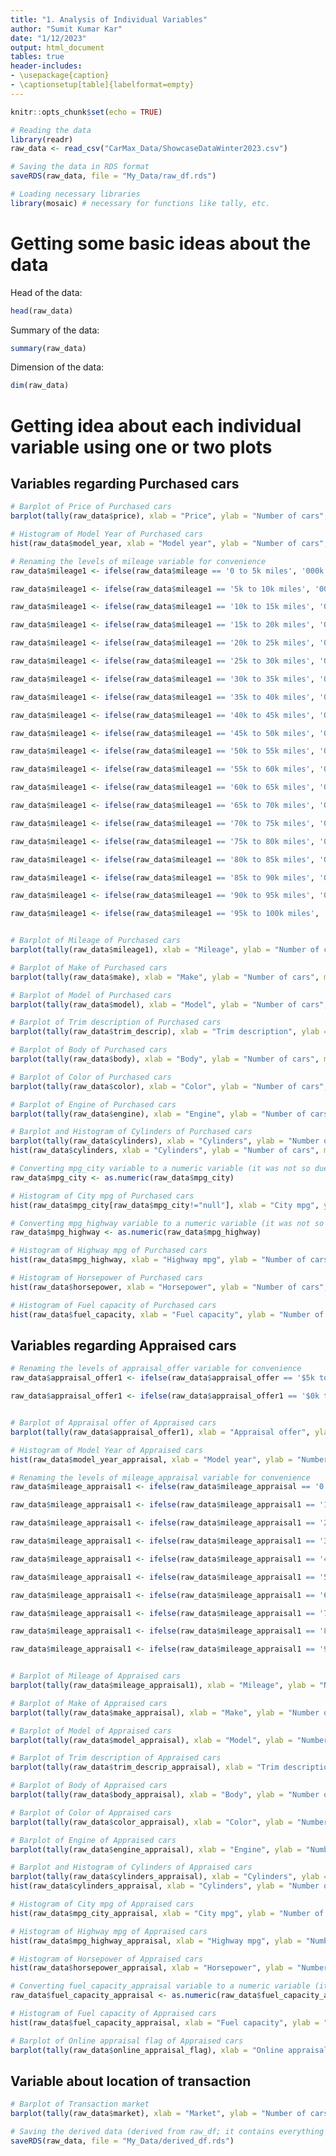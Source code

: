```yaml
---
title: "1. Analysis of Individual Variables"
author: "Sumit Kumar Kar"
date: "1/12/2023"
output: html_document
tables: true
header-includes:
- \usepackage{caption}
- \captionsetup[table]{labelformat=empty}
---
```


```r
knitr::opts_chunk$set(echo = TRUE)

# Reading the data
library(readr)
raw_data <- read_csv("CarMax_Data/ShowcaseDataWinter2023.csv")

# Saving the data in RDS format
saveRDS(raw_data, file = "My_Data/raw_df.rds")
```
```r
# Loading necessary libraries
library(mosaic) # necessary for functions like tally, etc.
```

# Getting some basic ideas about the data

Head of the data:

```r
head(raw_data)
```

Summary of the data:

```r
summary(raw_data)
```

Dimension of the data:

```r
dim(raw_data)
```
# Getting idea about each individual variable using one or two plots

## Variables regarding Purchased cars

```r
# Barplot of Price of Purchased cars
barplot(tally(raw_data$price), xlab = "Price", ylab = "Number of cars", main = "Barplot of Price of Purchased cars")
```

```r
# Histogram of Model Year of Purchased cars
hist(raw_data$model_year, xlab = "Model year", ylab = "Number of cars", main = "Histogram of Model Year of Purchased cars")
```

```r
# Renaming the levels of mileage variable for convenience
raw_data$mileage1 <- ifelse(raw_data$mileage == '0 to 5k miles', '000k to 005k miles', raw_data$mileage)

raw_data$mileage1 <- ifelse(raw_data$mileage1 == '5k to 10k miles', '005k to 010k miles', raw_data$mileage1)

raw_data$mileage1 <- ifelse(raw_data$mileage1 == '10k to 15k miles', '010k to 015k miles', raw_data$mileage1)

raw_data$mileage1 <- ifelse(raw_data$mileage1 == '15k to 20k miles', '015k to 020k miles', raw_data$mileage1)

raw_data$mileage1 <- ifelse(raw_data$mileage1 == '20k to 25k miles', '020k to 025k miles', raw_data$mileage1)

raw_data$mileage1 <- ifelse(raw_data$mileage1 == '25k to 30k miles', '025k to 030k miles', raw_data$mileage1)

raw_data$mileage1 <- ifelse(raw_data$mileage1 == '30k to 35k miles', '030k to 035k miles', raw_data$mileage1)

raw_data$mileage1 <- ifelse(raw_data$mileage1 == '35k to 40k miles', '035k to 040k miles', raw_data$mileage1)

raw_data$mileage1 <- ifelse(raw_data$mileage1 == '40k to 45k miles', '040k to 045k miles', raw_data$mileage1)

raw_data$mileage1 <- ifelse(raw_data$mileage1 == '45k to 50k miles', '045k to 050k miles', raw_data$mileage1)

raw_data$mileage1 <- ifelse(raw_data$mileage1 == '50k to 55k miles', '050k to 055k miles', raw_data$mileage1)

raw_data$mileage1 <- ifelse(raw_data$mileage1 == '55k to 60k miles', '055k to 060k miles', raw_data$mileage1)

raw_data$mileage1 <- ifelse(raw_data$mileage1 == '60k to 65k miles', '060k to 065k miles', raw_data$mileage1)

raw_data$mileage1 <- ifelse(raw_data$mileage1 == '65k to 70k miles', '065k to 070k miles', raw_data$mileage1)

raw_data$mileage1 <- ifelse(raw_data$mileage1 == '70k to 75k miles', '070k to 075k miles', raw_data$mileage1)

raw_data$mileage1 <- ifelse(raw_data$mileage1 == '75k to 80k miles', '075k to 080k miles', raw_data$mileage1)

raw_data$mileage1 <- ifelse(raw_data$mileage1 == '80k to 85k miles', '080k to 085k miles', raw_data$mileage1)

raw_data$mileage1 <- ifelse(raw_data$mileage1 == '85k to 90k miles', '085k to 090k miles', raw_data$mileage1)

raw_data$mileage1 <- ifelse(raw_data$mileage1 == '90k to 95k miles', '090k to 095k miles', raw_data$mileage1)

raw_data$mileage1 <- ifelse(raw_data$mileage1 == '95k to 100k miles', '095k to 100k miles', raw_data$mileage1)


# Barplot of Mileage of Purchased cars
barplot(tally(raw_data$mileage1), xlab = "Mileage", ylab = "Number of cars", main = "Barplot of Mileage of Purchased cars")
```

```r
# Barplot of Make of Purchased cars
barplot(tally(raw_data$make), xlab = "Make", ylab = "Number of cars", main = "Barplot of Make of Purchased cars")
```

```r
# Barplot of Model of Purchased cars
barplot(tally(raw_data$model), xlab = "Model", ylab = "Number of cars", main = "Barplot of Model of Purchased cars")
```

```r
# Barplot of Trim description of Purchased cars
barplot(tally(raw_data$trim_descrip), xlab = "Trim description", ylab = "Number of cars", main = "Barplot of Trim description of Purchased cars")
```

```r
# Barplot of Body of Purchased cars
barplot(tally(raw_data$body), xlab = "Body", ylab = "Number of cars", main = "Barplot of Body of Purchased cars")
```

```r
# Barplot of Color of Purchased cars
barplot(tally(raw_data$color), xlab = "Color", ylab = "Number of cars", main = "Barplot of Color of Purchased cars")
```

```r
# Barplot of Engine of Purchased cars
barplot(tally(raw_data$engine), xlab = "Engine", ylab = "Number of cars", main = "Barplot of Engine of Purchased cars")
```

```r
# Barplot and Histogram of Cylinders of Purchased cars
barplot(tally(raw_data$cylinders), xlab = "Cylinders", ylab = "Number of cars", main = "Barplot of Cylinders of Purchased cars")
hist(raw_data$cylinders, xlab = "Cylinders", ylab = "Number of cars", main = "Histogram of Cylinders of Purchased cars")
```

```r
# Converting mpg_city variable to a numeric variable (it was not so due to the "null" values)
raw_data$mpg_city <- as.numeric(raw_data$mpg_city)

# Histogram of City mpg of Purchased cars
hist(raw_data$mpg_city[raw_data$mpg_city!="null"], xlab = "City mpg", ylab = "Number of cars", main = "Histogram of City mpg of Purchased cars")
```

```r
# Converting mpg_highway variable to a numeric variable (it was not so due to the "null" values)
raw_data$mpg_highway <- as.numeric(raw_data$mpg_highway)

# Histogram of Highway mpg of Purchased cars
hist(raw_data$mpg_highway, xlab = "Highway mpg", ylab = "Number of cars", main = "Histogram of Highway mpg of Purchased cars")
```

```r
# Histogram of Horsepower of Purchased cars
hist(raw_data$horsepower, xlab = "Horsepower", ylab = "Number of cars", main = "Histogram of Horsepower of Purchased cars")
```

```r
# Histogram of Fuel capacity of Purchased cars
hist(raw_data$fuel_capacity, xlab = "Fuel capacity", ylab = "Number of cars", main = "Histogram of Fuel capacity of Purchased cars")
```

## Variables regarding Appraised cars

```r
# Renaming the levels of appraisal_offer variable for convenience
raw_data$appraisal_offer1 <- ifelse(raw_data$appraisal_offer == '$5k to $10k', '$05k to $10k', raw_data$appraisal_offer)

raw_data$appraisal_offer1 <- ifelse(raw_data$appraisal_offer1 == '$0k to $5k', '$00k to $5k', raw_data$appraisal_offer1)


# Barplot of Appraisal offer of Appraised cars
barplot(tally(raw_data$appraisal_offer1), xlab = "Appraisal offer", ylab = "Number of cars", main = "Barplot of Appraisal offer of Appraised cars")
```

```r
# Histogram of Model Year of Appraised cars
hist(raw_data$model_year_appraisal, xlab = "Model year", ylab = "Number of cars", main = "Histogram of Model Year of Appraised cars")
```

```r
# Renaming the levels of mileage_appraisal variable for convenience
raw_data$mileage_appraisal1 <- ifelse(raw_data$mileage_appraisal == '0 to 10k miles', '000k to 010k miles', raw_data$mileage_appraisal)

raw_data$mileage_appraisal1 <- ifelse(raw_data$mileage_appraisal1 == '10k to 20k miles', '010k to 020k miles', raw_data$mileage_appraisal1)

raw_data$mileage_appraisal1 <- ifelse(raw_data$mileage_appraisal1 == '20k to 30k miles', '020k to 030k miles', raw_data$mileage_appraisal1)

raw_data$mileage_appraisal1 <- ifelse(raw_data$mileage_appraisal1 == '30k to 40k miles', '030k to 040k miles', raw_data$mileage_appraisal1)

raw_data$mileage_appraisal1 <- ifelse(raw_data$mileage_appraisal1 == '40k to 50k miles', '040k to 050k miles', raw_data$mileage_appraisal1)

raw_data$mileage_appraisal1 <- ifelse(raw_data$mileage_appraisal1 == '50k to 60k miles', '050k to 060k miles', raw_data$mileage_appraisal1)

raw_data$mileage_appraisal1 <- ifelse(raw_data$mileage_appraisal1 == '60k to 70k miles', '060k to 070k miles', raw_data$mileage_appraisal1)

raw_data$mileage_appraisal1 <- ifelse(raw_data$mileage_appraisal1 == '70k to 80k miles', '070k to 080k miles', raw_data$mileage_appraisal1)

raw_data$mileage_appraisal1 <- ifelse(raw_data$mileage_appraisal1 == '80k to 90k miles', '080k to 90k miles', raw_data$mileage_appraisal1)

raw_data$mileage_appraisal1 <- ifelse(raw_data$mileage_appraisal1 == '90k to 100k miles', '090k to 100k miles', raw_data$mileage_appraisal1)


# Barplot of Mileage of Appraised cars
barplot(tally(raw_data$mileage_appraisal1), xlab = "Mileage", ylab = "Number of cars", main = "Barplot of Mileage of Appraised cars")
```

```r
# Barplot of Make of Appraised cars
barplot(tally(raw_data$make_appraisal), xlab = "Make", ylab = "Number of cars", main = "Barplot of Make of Appraised cars")
```

```r
# Barplot of Model of Appraised cars
barplot(tally(raw_data$model_appraisal), xlab = "Model", ylab = "Number of cars", main = "Barplot of Model of Appraised cars")
```

```r
# Barplot of Trim description of Appraised cars
barplot(tally(raw_data$trim_descrip_appraisal), xlab = "Trim description", ylab = "Number of cars", main = "Barplot of Trim description of Appraised cars")
```

```r
# Barplot of Body of Appraised cars
barplot(tally(raw_data$body_appraisal), xlab = "Body", ylab = "Number of cars", main = "Barplot of Body of Appraised cars")
```

```r
# Barplot of Color of Appraised cars
barplot(tally(raw_data$color_appraisal), xlab = "Color", ylab = "Number of cars", main = "Barplot of Color of Appraised cars")
```

```r
# Barplot of Engine of Appraised cars
barplot(tally(raw_data$engine_appraisal), xlab = "Engine", ylab = "Number of cars", main = "Barplot of Engine of Appraised cars")
```

```r
# Barplot and Histogram of Cylinders of Appraised cars
barplot(tally(raw_data$cylinders_appraisal), xlab = "Cylinders", ylab = "Number of cars", main = "Barplot of Cylinders of Appraised cars")
hist(raw_data$cylinders_appraisal, xlab = "Cylinders", ylab = "Number of cars", main = "Histogram of Cylinders of Appraised cars")
```

```r
# Histogram of City mpg of Appraised cars
hist(raw_data$mpg_city_appraisal, xlab = "City mpg", ylab = "Number of cars", main = "Histogram of City mpg of Appraised cars")
```

```r
# Histogram of Highway mpg of Appraised cars
hist(raw_data$mpg_highway_appraisal, xlab = "Highway mpg", ylab = "Number of cars", main = "Histogram of Highway mpg of Appraised cars")
```

```r
# Histogram of Horsepower of Appraised cars
hist(raw_data$horsepower_appraisal, xlab = "Horsepower", ylab = "Number of cars", main = "Histogram of Horsepower of Appraised cars")
```

```r
# Converting fuel_capacity_appraisal variable to a numeric variable (it was not so due to the "null" values)
raw_data$fuel_capacity_appraisal <- as.numeric(raw_data$fuel_capacity_appraisal)

# Histogram of Fuel capacity of Appraised cars
hist(raw_data$fuel_capacity_appraisal, xlab = "Fuel capacity", ylab = "Number of cars", main = "Histogram of Fuel capacity of Appraised cars")
```

```r
# Barplot of Online appraisal flag of Appraised cars
barplot(tally(raw_data$online_appraisal_flag), xlab = "Online appraisal flag", ylab = "Number of cars", main = "Barplot of Online appraisal flag of Appraised cars")
```

## Variable about location of transaction

```r
# Barplot of Transaction market
barplot(tally(raw_data$market), xlab = "Market", ylab = "Number of cars", main = "Barplot of Transaction market")
```

```r
# Saving the derived data (derived from raw_df; it contains everything from raw_df and three new variables: mileage1, mileage_appraisal1, appraisal_offer1)
saveRDS(raw_data, file = "My_Data/derived_df.rds")
```

